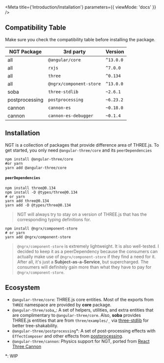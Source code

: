 
<Meta title={'Introduction/Installation'} parameters={{ viewMode: 'docs' }} />

## Compatibility Table

Make sure you check the compatibility table before installing the package.

| NGT Package    | 3rd party               | Version   |
| -------------- | ----------------------- | --------- |
| all            | `@angular/core`         | `^13.0.0` |
| all            | `rxjs`                  | `^7.0.0`  |
| all            | `three`                 | `^0.134`  |
| all            | `@ngrx/component-store` | `^13.0.0` |
| soba           | `three-stdlib`          | `~2.6.1`  |
| postprocessing | `postprocessing`        | `~6.23.2` |
| cannon         | `cannon-es`             | `~0.18.0` |
| cannon         | `cannon-es-debugger`    | `~0.1.4`  |

## Installation

NGT is a collection of packages that provide difference area of THREE.js. To get started, you only need `@angular-three/core` and its `peerDependencies`

```shell
npm install @angular-three/core
#or yarn
yarn add @angular-three/core
```

#### `peerDependencies`

```shell
npm install three@0.134
npm install -D @types/three@0.134
# or yarn
yarn add three@0.134
yarn add -D @types/three@0.134
```

> NGT will always try to stay on a version of THREE.js that has the corresponding typing definitions for.

```shell
npm install @ngrx/component-store
# or yarn
yarn add @ngrx/component-store
```

> `@ngrx/component-store` is extremely lightweight. It is also well-tested. I decided to keep it as a peerDependency because the consumers can actually make use of `@ngrx/component-store` if they find a need for it. After all, it's just a **Subject-as-a-Service**, but supercharged. The consumers will definitely gain more than what they have to pay for `@ngrx/component-store`.

## Ecosystem

- `@angular-three/core`: THREE.js core entities. Most of the exports from `THREE` namespace are provided by **core** package.
- `@angular-three/soba`_: A set of helpers, utilities, and extra entities that are complimentary to `@angular-three/core`. Also, **soba** provides THREE.js entities that are from `three/examples/_` via [three-stdlib](https://github.com/pmndrs/three-stdlib) for better tree-shakability.
- `@angular-three/postprocessing`\*: A set of post-processing effects with `EffectComposer` and other effects from [postprocessing](https://github.com/vanruesc/postprocessing).
- `@angular-three/cannon`: Physics support for NGT, ported from [React Three Cannon](https://github.com/pmndrs/use-cannon)

\*: WIP
